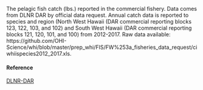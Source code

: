 The pelagic fish catch (lbs.) reported in the commercial fishery. Data comes from DLNR DAR by official data request. Annual catch data is reported to species and region (North West Hawaii (DAR commercial reporting blocks 123, 122, 103, and 102) and South West Hawaii (DAR commercial reporting blocks 121, 120, 101, and 100) from 2012-2017. Raw data available: https://github.com/OHI-Science/whi/blob/master/prep_whi/FIS/FW%253a_fisheries_data_request/ciwhiispecies2012_2017.xls.

#### Reference

[DLNR-DAR](http://dlnr.hawaii.gov/dar/fishing/commercial-fishing/)